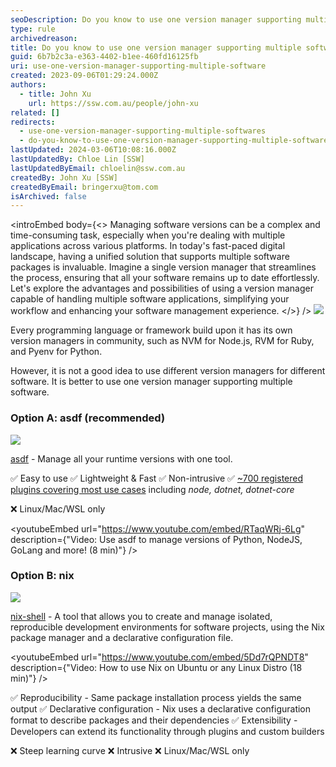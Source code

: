 ```yaml
---
seoDescription: Do you know to use one version manager supporting multiple software?
type: rule
archivedreason:
title: Do you know to use one version manager supporting multiple software?
guid: 6b7b2c3a-e363-4402-b1ee-460fd16125fb
uri: use-one-version-manager-supporting-multiple-software
created: 2023-09-06T01:29:24.000Z
authors:
  - title: John Xu
    url: https://ssw.com.au/people/john-xu
related: []
redirects:
  - use-one-version-manager-supporting-multiple-softwares
  - do-you-know-to-use-one-version-manager-supporting-multiple-software
lastUpdated: 2024-03-06T10:08:16.000Z
lastUpdatedBy: Chloe Lin [SSW]
lastUpdatedByEmail: chloelin@ssw.com.au
createdBy: John Xu [SSW]
createdByEmail: bringerxu@tom.com
isArchived: false
---
```


<introEmbed
  body={<>
Managing software versions can be a complex and time-consuming task, especially when you're dealing with multiple applications across various platforms. In today's fast-paced digital landscape, having a unified solution that supports multiple software packages is invaluable. Imagine a single version manager that streamlines the process, ensuring that all your software remains up to date effortlessly. Let's explore the advantages and possibilities of using a version manager capable of handling multiple software applications, simplifying your workflow and enhancing your software management experience.
  </>}
/>
![](/uploads/rules/use-one-version-manager-supporting-multiple-software/ring.png)

Every programming language or framework build upon it has its own version managers in community, such as NVM for Node.js, RVM for Ruby, and Pyenv for Python.

However, it is not a good idea to use different version managers for different software. It is better to use one version manager supporting multiple software.

### Option A: asdf (recommended)

![](/uploads/rules/use-one-version-manager-supporting-multiple-software/asdf.png)

[asdf](https://asdf-vm.com/#/) - Manage all your runtime versions with one tool.

✅ Easy to use
✅ Lightweight & Fast
✅ Non-intrusive
✅ [~700 registered plugins covering most use cases](https://github.com/asdf-vm/asdf-plugins) including _node, dotnet, dotnet-core_

❌ Linux/Mac/WSL only

<youtubeEmbed url="https://www.youtube.com/embed/RTaqWRj-6Lg" description={"Video: Use asdf to manage versions of Python, NodeJS, GoLang and more! (8 min)"} />

### Option B: nix

![](/uploads/rules/use-one-version-manager-supporting-multiple-software/nix.png)

[nix-shell](https://nixos.org/#asciinema-demo-cover) - A tool that allows you to create and manage isolated, reproducible development environments for software projects, using the Nix package manager and a declarative configuration file.

<youtubeEmbed url="https://www.youtube.com/embed/5Dd7rQPNDT8" description={"Video: How to use Nix on Ubuntu or any Linux Distro (18 min)"} />

✅ Reproducibility - Same package installation process yields the same output
✅ Declarative configuration - Nix uses a declarative configuration format to describe packages and their dependencies
✅ Extensibility - Developers can extend its functionality through plugins and custom builders

❌ Steep learning curve
❌ Intrusive
❌ Linux/Mac/WSL only
